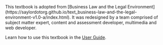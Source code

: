 
<div className="flex justify-center items-center">
  <LabIcon />
</div>

<div className = "prose dark:prose-invert">
This textbook is adopted from [Business Law and the Legal Environment](https://saylordotorg.github.io/text_business-law-and-the-legal-environment-v1.0-a/index.html). It was redesigned by a team comprised of subject matter expert,
content and assessment developer, multimedia and web developer.

Learn how to use this textbook in the <a href="/guide">User Guide</a>.

</div>

